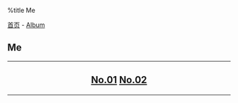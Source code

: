 %title Me

[[../../index|首页]] - [[../index|Album]]
==Me==
----
<center>
<h2>
[[pic01|No.01]]
[[pic02|No.02]]
</h2>
</center>
----
